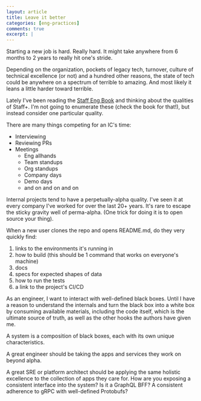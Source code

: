 ```yaml
---
layout: article
title: Leave it better
categories: [eng-practices]
comments: true
excerpt: |
---
```


Starting a new job is hard. Really hard. It might take anywhere from 6 months to
2 years to really hit one's stride.

Depending on the organization, pockets of legacy tech, turnover, culture of
technical excellence (or not) and a hundred other reasons, the state of tech
could be anywhere on a spectrum of terrible to amazing. And most likely it
leans a little harder toward terrible.

Lately I've been reading the [Staff Eng Book](https://staffeng.com/book) and
thinking about the qualities of Staff+. I'm not going to enumerate these (check
the book for that!), but instead consider one particular quality.

There are many things competing for an IC's time:

- Interviewing
- Reviewing PRs
- Meetings
  - Eng allhands
  - Team standups
  - Org standups
  - Company days
  - Demo days
  - and on and on and on

Internal projects tend to have a perpetually-alpha quality. I've seen it at
every company I've worked for over the last 20+ years. It's rare to escape the
sticky gravity well of perma-alpha. (One trick for doing it is to open source
your thing).

When a new user clones the repo and opens README.md, do they very quickly find:

1. links to the environments it's running in
1. how to build (this should be 1 command that works on everyone's machine)
1. docs
1. specs for expected shapes of data
1. how to run the tests
1. a link to the project's CI/CD

As an engineer, I want to interact with well-defined black boxes. Until I have a
reason to understand the internals and turn the black box into a white box by
consuming available materials, including the code itself, which is the ultimate
source of truth, as well as the other hooks the authors have given me.

A system is a composition of black boxes, each with its own unique
characteristics.

A great engineer should be taking the apps and services they work on beyond
alpha.

A great SRE or platform architect should be applying the same holistic
excellence to the collection of apps they care for. How are you exposing a
consistent interface into the system? Is it a GraphQL BFF? A consistent
adherence to gRPC with well-defined Protobufs?
